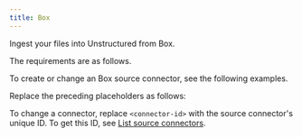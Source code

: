 ```yaml
---
title: Box
---
```


Ingest your files into Unstructured from Box.

The requirements are as follows.


<BoxPrerequisites />

To create or change an Box source connector, see the following examples.


<CodeGroup>
    <BoxSDK />
    <BoxAPIRESTCreate />
    <BoxAPIRESTChange />
</CodeGroup>

Replace the preceding placeholders as follows:


<BoxAPIPlaceholders />

To change a connector, replace `<connector-id>` with the source connector's unique ID. 
To get this ID, see [List source connectors](/platform/api/overview#list-source-connectors).